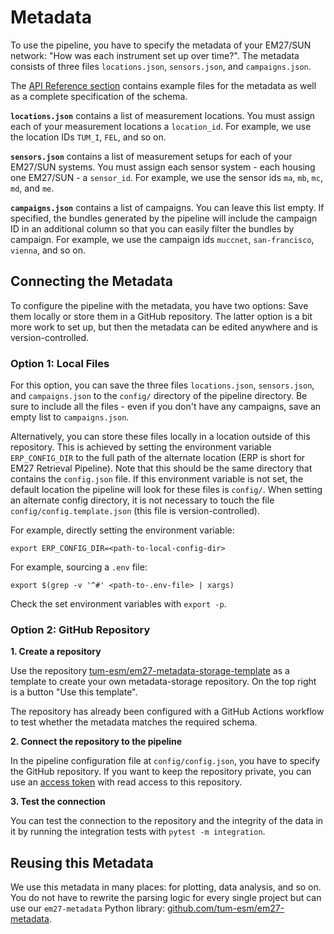 # Metadata

To use the pipeline, you have to specify the metadata of your EM27/SUN network: "How was each instrument set up over time?". The metadata consists of three files `locations.json`, `sensors.json`, and `campaigns.json`.

The [API Reference section](/api-reference/metadata) contains example files for the metadata as well as a complete specification of the schema.

**`locations.json`** contains a list of measurement locations. You must assign each of your measurement locations a `location_id`. For example, we use the location IDs `TUM_I`, `FEL`, and so on.

**`sensors.json`** contains a list of measurement setups for each of your EM27/SUN systems. You must assign each sensor system - each housing one EM27/SUN - a `sensor_id`. For example, we use the sensor ids `ma`, `mb`, `mc`, `md`, and `me`.

**`campaigns.json`** contains a list of campaigns. You can leave this list empty. If specified, the bundles generated by the pipeline will include the campaign ID in an additional column so that you can easily filter the bundles by campaign. For example, we use the campaign ids `muccnet`, `san-francisco`, `vienna`, and so on.

## Connecting the Metadata

To configure the pipeline with the metadata, you have two options: Save them locally or store them in a GitHub repository. The latter option is a bit more work to set up, but then the metadata can be edited anywhere and is version-controlled.

### Option 1: Local Files

For this option, you can save the three files `locations.json`, `sensors.json`, and `campaigns.json` to the `config/` directory of the pipeline directory. Be sure to include all the files - even if you don't have any campaigns, save an empty list to `campaigns.json`.

Alternatively, you can store these files locally in a location outside of this repository. This is achieved by setting the environment variable `ERP_CONFIG_DIR` to the full path of the alternate location (ERP is short for EM27 Retrieval Pipeline). Note that this should be the same directory that contains the `config.json` file. If this environment variable is not set, the default location the pipeline will look for these files is `config/`. When setting an alternate config directory, it is not necessary to touch the file `config/config.template.json` (this file is version-controlled).

For example, directly setting the environment variable:
```
export ERP_CONFIG_DIR=<path-to-local-config-dir>
```

For example, sourcing a `.env` file:
```
export $(grep -v '^#' <path-to-.env-file> | xargs)
```

Check the set environment variables with `export -p`.

### Option 2: GitHub Repository

**1. Create a repository**

Use the repository [tum-esm/em27-metadata-storage-template](https://github.com/tum-esm/em27-metadata-storage-template) as a template to create your own metadata-storage repository. On the top right is a button "Use this template".

The repository has already been configured with a GitHub Actions workflow to test whether the metadata matches the required schema.

**2. Connect the repository to the pipeline**

In the pipeline configuration file at `config/config.json`, you have to specify the GitHub repository. If you want to keep the repository private, you can use an [access token](https://docs.github.com/en/authentication/keeping-your-account-and-data-secure/managing-your-personal-access-tokens#creating-a-personal-access-token-classic) with read access to this repository.

**3. Test the connection**

You can test the connection to the repository and the integrity of the data in it by running the integration tests with `pytest -m integration`.

## Reusing this Metadata

We use this metadata in many places: for plotting, data analysis, and so on. You do not have to rewrite the parsing logic for every single project but can use our `em27-metadata` Python library: [github.com/tum-esm/em27-metadata](https://github.com/tum-esm/em27-metadata).

